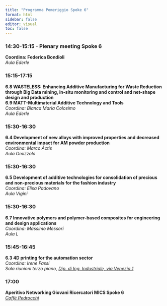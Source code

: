 ```yaml
---
title: "Programma Pomeriggio Spoke 6"
format: html
sidebar: false
editor: visual
toc: false
---
```


### 14:30-15:15 - Plenary meeting Spoke 6
**Coordina: Federica Bondioli**<br/>
*Aula Ederle*

### 15:15-17:15 
**6.8 WASTELESS: Enhancing Additive Manufacturing for Waste Reduction through Big Data mining, in-situ monitoring and control and net-shape design and production<br/> 
6.9 MATT-Multimaterial Additive Technology and Tools**<br/>
*Coordina: Bianca Maria Colosimo*<br/>
*Aula Ederle*

### 15:30-16:30 
**6.4 Development of new alloys with improved properties and decreased environmental impact for AM powder production**<br/>
*Coordina: Marco Actis*<br/>
*Aula Omizzolo*

### 15:30-16:30 
**6.5 Development of additive technologies for consolidation of precious and non-precious materials for the fashion industry**<br/>
*Coordina: Elisa Padovano*<br/>
*Aula Vigini*

### 15:30-16:30 
**6.7 Innovative polymers and polymer-based composites for engineering and design applications**<br/>
*Coordina: Massimo Messori*<br/>
*Aula L*

### 15:45-16:45
**6.3 4D printing for the automation sector**<br/>
*Coordina: Irene Fassi*<br/>
*Sala riunioni terzo piano, [Dip. di Ing. Industriale, via Venezia 1](https://maps.app.goo.gl/yFffK934HExKwV1k6)* 

### 17:00
**Aperitivo Networking Giovani Ricercatori MICS Spoke 6**<br/>
*[Caffé Pedrocchi](https://maps.app.goo.gl/LjgsMXGvnUr8SioA6)*


